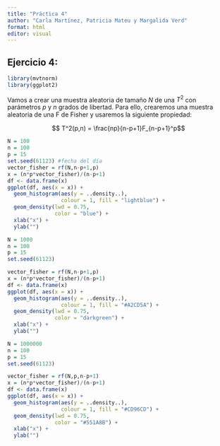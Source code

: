 ```yaml
---
title: "Práctica 4"
author: "Carla Martínez, Patricia Mateu y Margalida Verd"
format: html
editor: visual
---
```

## Ejercicio 4:
```r
library(mvtnorm)
library(ggplot2)
```

Vamos a crear una muestra aleatoria de tamaño $N$ de una $T^2$ con parámetros $p$ y $n$ grados de libertad. Para ello, crearemos una muestra aleatoria de una F de Fisher y usaremos la siguiente propiedad:

$$ T^2(p,n) = \frac{np}{n-p+1}F_{n-p+1}^p$$

```r
N = 100
n = 100
p = 15
set.seed(61123) #fecha del día
vector_fisher = rf(N,n-p+1,p)
x = (n*p*vector_fisher)/(n-p+1)
df <- data.frame(x)
ggplot(df, aes(x = x)) + 
  geom_histogram(aes(y = ..density..),
                 colour = 1, fill = "lightblue") +
  geom_density(lwd = 0.75,
               color = "blue") +
  xlab("x") +
  ylab("")

```

```r
N = 1000
n = 100
p = 15
set.seed(61123)

vector_fisher = rf(N,n-p+1,p)
x = (n*p*vector_fisher)/(n-p+1)
df <- data.frame(x)
ggplot(df, aes(x = x)) + 
  geom_histogram(aes(y = ..density..),
                 colour = 1, fill = "#A2CD5A") +
  geom_density(lwd = 0.75,
               color = "darkgreen") +
  xlab("x") +
  ylab("")
```

```r
N = 1000000
n = 100
p = 15
set.seed(61123)

vector_fisher = rf(N,p,n-p+1)
x = (n*p*vector_fisher)/(n-p+1)
df <- data.frame(x)
ggplot(df, aes(x = x)) + 
  geom_histogram(aes(y = ..density..),
                 colour = 1, fill = "#CD96CD") +
  geom_density(lwd = 0.75,
               color = "#551A8B") +
  xlab("x") +
  ylab("")
```
